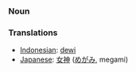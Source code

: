 === Noun ===

=== Translations ===

*[[Indonesian]]: [[dewi]]
*[[Japanese]]: [[女神]] ([[めがみ]], megami)